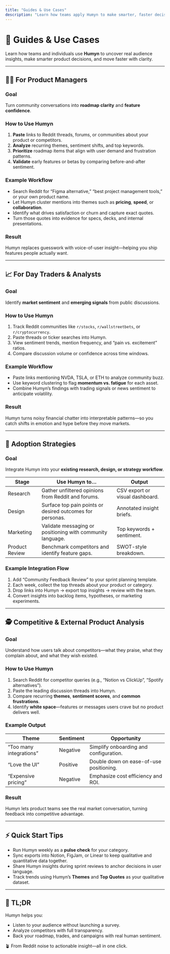```yaml
---
title: "Guides & Use Cases"
description: "Learn how teams apply Humyn to make smarter, faster decisions."
---
```


# 🧭 Guides & Use Cases

Learn how teams and individuals use **Humyn** to uncover real audience insights, make smarter product decisions, and move faster with clarity.

---

## 👩‍💻 For Product Managers

### Goal  
Turn community conversations into **roadmap clarity** and **feature confidence**.

### How to Use Humyn
1. **Paste** links to Reddit threads, forums, or communities about your product or competitors.  
2. **Analyze** recurring themes, sentiment shifts, and top keywords.  
3. **Prioritize** roadmap items that align with user demand and frustration patterns.  
4. **Validate** early features or betas by comparing before-and-after sentiment.

### Example Workflow
- Search Reddit for “Figma alternative,” “best project management tools,” or your own product name.  
- Let Humyn cluster mentions into themes such as **pricing**, **speed**, or **collaboration**.  
- Identify what drives satisfaction or churn and capture exact quotes.  
- Turn those quotes into evidence for specs, decks, and internal presentations.

### Result  
Humyn replaces guesswork with voice-of-user insight—helping you ship features people actually want.

---

## 📈 For Day Traders & Analysts

### Goal  
Identify **market sentiment** and **emerging signals** from public discussions.

### How to Use Humyn
1. Track Reddit communities like `r/stocks`, `r/wallstreetbets`, or `r/cryptocurrency`.  
2. Paste threads or ticker searches into Humyn.  
3. View sentiment trends, mention frequency, and “pain vs. excitement” ratios.  
4. Compare discussion volume or confidence across time windows.

### Example Workflow
- Paste links mentioning NVDA, TSLA, or ETH to analyze community buzz.  
- Use keyword clustering to flag **momentum vs. fatigue** for each asset.  
- Combine Humyn’s findings with trading signals or news sentiment to anticipate volatility.

### Result  
Humyn turns noisy financial chatter into interpretable patterns—so you catch shifts in emotion and hype before they move markets.

---

## 🧩 Adoption Strategies

### Goal  
Integrate Humyn into your **existing research, design, or strategy workflow**.

| Stage | Use Humyn to… | Output |
| --- | --- | --- |
| Research | Gather unfiltered opinions from Reddit and forums. | CSV export or visual dashboard. |
| Design | Surface top pain points or desired outcomes for personas. | Annotated insight briefs. |
| Marketing | Validate messaging or positioning with community language. | Top keywords + sentiment. |
| Product Review | Benchmark competitors and identify feature gaps. | SWOT-style breakdown. |

### Example Integration Flow
1. Add “Community Feedback Review” to your sprint planning template.  
2. Each week, collect the top threads about your product or category.  
3. Drop links into Humyn → export top insights → review with the team.  
4. Convert insights into backlog items, hypotheses, or marketing experiments.

---

## 🕵️ Competitive & External Product Analysis

### Goal  
Understand how users talk about competitors—what they praise, what they complain about, and what they wish existed.

### How to Use Humyn
1. Search Reddit for competitor queries (e.g., “Notion vs ClickUp”, “Spotify alternatives”).  
2. Paste the leading discussion threads into Humyn.  
3. Compare recurring **themes**, **sentiment scores**, and **common frustrations**.  
4. Identify **white space**—features or messages users crave but no product delivers well.

### Example Output
| Theme | Sentiment | Opportunity |
| --- | --- | --- |
| “Too many integrations” | Negative | Simplify onboarding and configuration. |
| “Love the UI” | Positive | Double down on ease-of-use positioning. |
| “Expensive pricing” | Negative | Emphasize cost efficiency and ROI. |

### Result  
Humyn lets product teams see the real market conversation, turning feedback into competitive advantage.

---

## ⚡ Quick Start Tips

- Run Humyn weekly as a **pulse check** for your category.  
- Sync exports into Notion, FigJam, or Linear to keep qualitative and quantitative data together.  
- Share Humyn insights during sprint reviews to anchor decisions in user language.  
- Track trends using Humyn’s **Themes** and **Top Quotes** as your qualitative dataset.

---

## 💬 TL;DR

Humyn helps you:

- Listen to your audience without launching a survey.  
- Analyze competitors with full transparency.  
- Back your roadmap, trades, and campaigns with real human sentiment.

🪴 From Reddit noise to actionable insight—all in one click.
